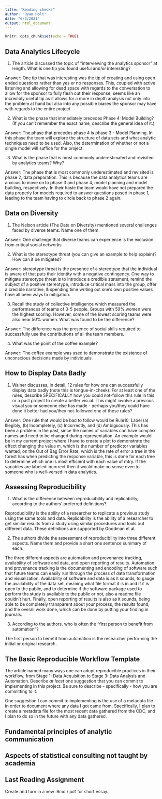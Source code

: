 ---
title: "Reading checks"
author: "Ryan Holt"
date: "6/3/2021"
output: html_document
---

```{r setup, include=FALSE}
knitr::opts_chunk$set(echo = TRUE)
```

## Data Analytics Lifecycle
1. The article discussed the topic of "interviewing the analytics sponsor" at length. What is one tip you found useful and/or interesting?

Answer: One tip that was interesting was the tip of creating and using open ended questions rather than yes or no responses. This, coupled with active listening and allowing for dead space with regards to the conversation to allow for the sponsor to fully flesh out their response, seems like an incredibly useful tip as it allows for a more in depth analysis not only into the problem at hand but also into any possible biases the sponsor may have with regards to the entire project. 

2. What is the phase that immediately precedes Phase 4: Model Building? (If you can't remember the exact name, describe the general idea of it.)

Answer: The phase that precedes phase 4 is phase 3 - Model Planning. In this phase the team will explore the structure of data sets and what analytic techniques need to be used. Also, the determination of whether or not a single model will suffice 
for the project. 

3. What is the phase that is most commonly underestimated and revisited by analytics teams? Why?

Answer: The phase that is most commonly underestimated and revisited is phase 2, data preparation. This is because the data analytics teams are anxious to move on to phase 3 and phase 4, model planning and model building, respectively. In their haste the team would have not prepared the data properly for models required to answer questions posed in phase 1, leading to the team having to circle back to phase 2 again. 

## Data on Diversity

1. The Nelson article (The Data on Diversity) mentioned several challenges faced by diverse teams. Name one of them.

Answer: One challenge that diverse teams can experience is the exclusion from critical social networks.

2. What is the stereotype threat (you can give an example to help explain)? How can it be mitigated?

Answer: stereotype threat is the presence of a stereotype that the individual is aware of that puts their identity with a negative contingency. One way to mitigate stereotype threat is to introduce a credible statement, remind the subject of a positive stereotype, introduce critical mass into the group, offer a credible narrative, & spending time writing out one's
own positive values have all been ways to mitigation. 

3. Recall the study of collective intelligence which measured the performances of teams of 3-5 people. Groups with 50\% women were the highest scoring. However, some of the lowest scoring teams were also near 50\% women. What was found to be the difference?

Answer: The difference was the presence of social skills required to successfully use the contributions of all the team members. 

4. What was the point of the coffee example?

Answer: The coffee example was used to demonstrate the existence of unconscious decisions made by individuals.

## How to Display Data Badly
1. Wainer discusses, in detail, 12 rules for how one can successfully display data badly (note this is tongue-in-cheek). For at least one of the rules, describe SPECIFICALLY how you could not-follow this rule in this or a past project to create a better visual. This might involve a previous visual you or someone else has made - perhaps you/they could have done it better had you/they not-followed one of these rules? 

Answer: One rule that would be bad to follow would be Rule10, Label (a) Illegibly, (b) Incompletely, (c) Incorrectly, and (d) Ambiguously. This has been a problem in the past, since the names of variables can have complex names and need to be changed during representation. An example would be in my current project where I have to create a plot to demonstrate the effect changing the value m, which is the number of predictor variables wanted, on the Out of Bag Error Rate, which is the rate of error a tree in the forest has when predicting the response variable, this is done for each tree to determine which one is most efficient with each value of mtry. If the variables are labeled incorrect then it would make no sense even to someone who is well-versed in data analytics. 

## Assessing Reproducibility
1. What is the difference between reproducibility and replicability, according to the authors' preferred definitions?

Reproducibility is the ability of a researcher to replicate a previous study using the same tools and data. Replicability is the ability of a researcher to get similar results from a study using similar procedures and tools but different data. These definitions are supported by Goodman et al.

2. The authors divide the assessment of reproducibility into three different aspects. Name them and provide a short one sentence summary of each. 

The three different aspects are automation and provenance tracking, availability of software and data, and open reporting of results. Automation and provenance tracking is the documenting and encoding of software such that future teams can easily run through the process of data transformation and visualization. Availability of software and data is as it sounds, to gauge the availability of the data set, meaning what file format it is in and if it is open to the public, and to determine if the software package used to perform the study is available to the public or not, also a readme file couldn't hurt. Finally, open reporting of results is also as it sounds, being able to be completely transparent about your process, the results found, and the overall work done, which can be done by putting your finding in journals. 

3. According to the authors, who is often the "first person to benefit from automation"?

The first person to benefit from automation is the researcher performing the initial or original research. 

## The Basic Reproducible Workflow Template
The article named many ways one can adopt reproducible practices in their workflow, from Stage 1: Data Acquisition to Stage 3: Data Analysis and Automation. Describe *at least* one suggestion that you can commit to implementing in this project. Be sure to describe - specifically - how you are committing to it. 

One suggestion I can commit to implementing is the use of a metadata file in order to document where any data I got came from. Specifically, I plan to create a metadata file for the most recent data gathered from the CDC, and I plan to do so in the future with any data gathered. 

## Fundamental principles of analytic communication



## Aspects of statistical consulting not taught by academia



## Last Reading Assignment 
Create and turn in a new .Rmd / pdf for short essay.


